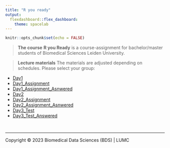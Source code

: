 ```yaml
---
title: "R you ready"
output: 
  flexdashboard::flex_dashboard:
    theme: spacelab
---
```


```r
knitr::opts_chunk$set(echo = FALSE)
```

> **The course**
**R you Ready** is a course-assignment for bachelor/master students of Biomedical Sciences Leiden University.  


> **Lecture materials**
The materials are adjusted depending on schedules. Please select your group:

- [Day1](Day1)
- [Day1_Assignment](Assignment_Day1)
- [Day1_Assignment_Asnwered](Answered_Assignment_Day1)
- [Day2](Day2.html)
- [Day2_Assignment](Assignment_Day2)
- [Day2_Assignment_Asnwered](Answered_Assignment_Day2)
- [Day3_Test](Day3_Test)
- [Day3_Test_Answered](Test_Answered_Day3)


<br/>
<hr>
<p style="blockquote">Copyright &copy; 2023 Biomedical Data Sciences (BDS) | LUMC</p>